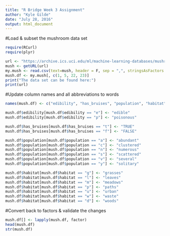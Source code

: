```yaml
---
title: "R Bridge Week 3 Assignment"
author: "Kyle Gilde"
date: "July 28, 2016"
output: html_document
---
```


#Load & subset the mushroom data set
```r
require(RCurl)
require(plyr)

url <- "https://archive.ics.uci.edu/ml/machine-learning-databases/mushroom/agaricus-lepiota.data"
mush <- getURL(url)
my.mush <- read.csv(text=mush, header = F, sep = ",", stringsAsFactors = F)
mush.df <- my.mush[, c(1, 5, 22, 23)]
print("The data set can be found here:")
print(url)
```

#Update column names and all abbreviations to words
```r
names(mush.df) <- c("edibility", "has_bruises", "population", "habitat")

mush.df$edibility[mush.df$edibility == "e"] <- "edible"
mush.df$edibility[mush.df$edibility == "p"] <- "poisonous"

mush.df$has_bruises[mush.df$has_bruises == "t"] <- "TRUE"
mush.df$has_bruises[mush.df$has_bruises == "f"] <- "FALSE"

mush.df$population[mush.df$population == "a"] <- "abundant"
mush.df$population[mush.df$population == "c"] <- "clustered"
mush.df$population[mush.df$population == "n"] <- "numerous"
mush.df$population[mush.df$population == "s"] <- "scattered"
mush.df$population[mush.df$population == "v"] <- "several"
mush.df$population[mush.df$population == "y"] <- "solitary"

mush.df$habitat[mush.df$habitat == "g"] <- "grasses"
mush.df$habitat[mush.df$habitat == "l"] <- "leaves"
mush.df$habitat[mush.df$habitat == "m"] <- "meadows"
mush.df$habitat[mush.df$habitat == "p"] <- "paths"
mush.df$habitat[mush.df$habitat == "u"] <- "urban"
mush.df$habitat[mush.df$habitat == "w"] <- "waste"
mush.df$habitat[mush.df$habitat == "d"] <- "woods"

```


#Convert back to factors & validate the changes
```r
mush.df[] <- lapply(mush.df, factor)
head(mush.df)
str(mush.df)
```